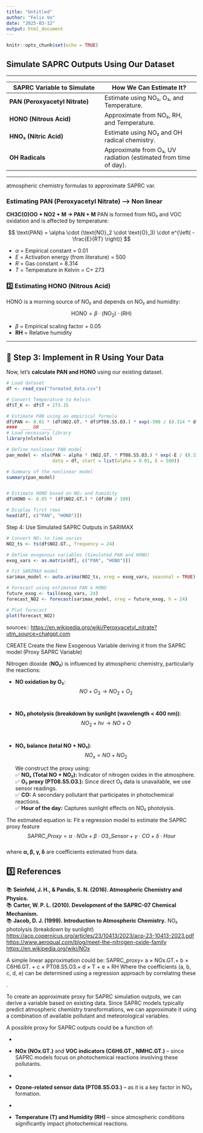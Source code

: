 ```yaml
---
title: "Untitled"
author: "Felix Vo"
date: "2025-03-12"
output: html_document
---
```


```r
knitr::opts_chunk$set(echo = TRUE)
```

## Simulate SAPRC Outputs Using Our Dataset

------------------------------------------------------------------------

| **SAPRC Variable to Simulate** | **How We Can Estimate It?** |
|----|----|
| **PAN (Peroxyacetyl Nitrate)** | Estimate using NO₂, O₃, and Temperature. |
| **HONO (Nitrous Acid)** | Approximate from NO₂, RH, and Temperature. |
| **HNO₃ (Nitric Acid)** | Estimate using NO₂ and OH radical chemistry. |
| **OH Radicals** | Approximate from O₃, UV radiation (estimated from time of day). |

------------------------------------------------------------------------

atmospheric chemistry formulas to approximate SAPRC var.

### **Estimating PAN (Peroxyacetyl Nitrate) –\> Non linear**

**CH3C(O)OO + NO2 + M -\> PAN + M** PAN is formed from NO₂ and VOC oxidation and is affected by temperature:

$$
\text{PAN} = \alpha \cdot (\text{NO}_2 \cdot \text{O}_3) \cdot e^{\left( -\frac{E}{RT} \right)}
$$

-   $\alpha$ = Empirical constant = 0.01\
-   $E$ = Activation energy (from literature) = 500\
-   $R$ = Gas constant = 8.314\
-   $T$ = Temperature in Kelvin = C+ 273

### 2️⃣ **Estimating HONO (Nitrous Acid)**

HONO is a morning source of NO₂ and depends on NO₂ and humidity:

$$
\text{HONO} = \beta \cdot (\text{NO}_2) \cdot (\text{RH})
$$

-   $\beta$ = Empirical scaling factor = 0.05\
-   **RH** = Relative humidity

------------------------------------------------------------------------

## 📌 Step 3: Implement in R Using Your Data

Now, let’s **calculate PAN and HONO** using our existing dataset.

```r
# Load dataset
df <- read_csv("formated_data.csv")

# Convert Temperature to Kelvin
df$T_K <- df$T + 273.15

# Estimate PAN using an empirical formula
df$PAN <- 0.01 * (df$NO2.GT. * df$PT08.S5.O3.) * exp(-500 / (8.314 * df$T_K))
#### ____ OR ____
# Load necessary library
library(nlstools)

# Define nonlinear PAN model
pan_model <- nls(PAN ~ alpha * (NO2.GT. * PT08.S5.O3.) * exp(-E / (8.314 * (T + 273.15))),
                 data = df, start = list(alpha = 0.01, E = 500))

# Summary of the nonlinear model
summary(pan_model)


# Estimate HONO based on NO₂ and humidity
df$HONO <- 0.05 * (df$NO2.GT.) * (df$RH / 100)

# Display first rows
head(df[, c("PAN", "HONO")])
```

Step 4: Use Simulated SAPRC Outputs in SARIMAX

```r
# Convert NO₂ to time series
NO2_ts <- ts(df$NO2.GT., frequency = 24)

# Define exogenous variables (Simulated PAN and HONO)
exog_vars <- as.matrix(df[, c("PAN", "HONO")])

# Fit SARIMAX model
sarimax_model <- auto.arima(NO2_ts, xreg = exog_vars, seasonal = TRUE)

# Forecast using estimated PAN & HONO
future_exog <- tail(exog_vars, 24)
forecast_NO2 <- forecast(sarimax_model, xreg = future_exog, h = 24)

# Plot forecast
plot(forecast_NO2)

```

sources:: <https://en.wikipedia.org/wiki/Peroxyacetyl_nitrate?utm_source=chatgpt.com>

CREATE Create the New Exogenous Variable deriving it from the SAPRC model (Proxy SAPRC Variable)

Nitrogen dioxide (**NO₂**) is influenced by atmospheric chemistry, particularly the reactions:

-   **NO oxidation by O₃**:\
    $$ NO + O_3 \rightarrow NO_2 + O_2 $$\

-   **NO₂ photolysis (breakdown by sunlight (wavelength \< 400 nm))**:\
    $$ NO_2 + hv \rightarrow NO + O $$\

-   **NOₓ balance (total NO + NO₂)**:\
    $$ NO_x = NO + NO_2 $$

    We construct the proxy using:\
    ✅ **NOₓ (Total NO + NO₂):** Indicator of nitrogen oxides in the atmosphere.\
    ✅ **O₃ proxy (PT08.S5.O3.):** Since direct O₃ data is unavailable, we use sensor readings.\
    ✅ **CO:** A secondary pollutant that participates in photochemical reactions.\
    ✅ **Hour of the day:** Captures sunlight effects on NO₂ photolysis.

The estimated equation is: Fit a regression model to estimate the SAPRC proxy feature\
$$ SAPRC\_Proxy = \alpha \cdot NOx + \beta \cdot O3\_Sensor + \gamma \cdot CO + \delta \cdot Hour $$\
where **α, β, γ, δ** are coefficients estimated from data.

## 5️⃣ References

📚 **Seinfeld, J. H., & Pandis, S. N. (2016). Atmospheric Chemistry and Physics.**\
📚 **Carter, W. P. L. (2010). Development of the SAPRC-07 Chemical Mechanism.**\
📚 **Jacob, D. J. (1999). Introduction to Atmospheric Chemistry.** NO₂ photolysis (breakdown by sunlight) <https://acp.copernicus.org/articles/23/10413/2023/acp-23-10413-2023.pdf> <https://www.aeroqual.com/blog/meet-the-nitrogen-oxide-family> <https://en.wikipedia.org/wiki/NOx>

A simple linear approximation could be: SAPRC_proxy= a × NOx.GT.+ b × C6H6.GT. + c × PT08.S5.O3.+ d × T + e × RH Where the coefficients (a, b, c, d, e) can be determined using a regression approach by correlating these

.

To create an approximate proxy for SAPRC simulation outputs, we can derive a variable based on existing data. Since SAPRC models typically predict atmospheric chemistry transformations, we can approximate it using a combination of available pollutant and meteorological variables.

A possible proxy for SAPRC outputs could be a function of:

-   

-   **NOx (NOx.GT.)** and **VOC indicators (C6H6.GT., NMHC.GT.)** – since SAPRC models focus on photochemical reactions involving these pollutants.

-   

-   **Ozone-related sensor data (PT08.S5.O3.)** – as it is a key factor in NO₂ formation.

-   

-   **Temperature (T) and Humidity (RH)** – since atmospheric conditions significantly impact photochemical reactions.
